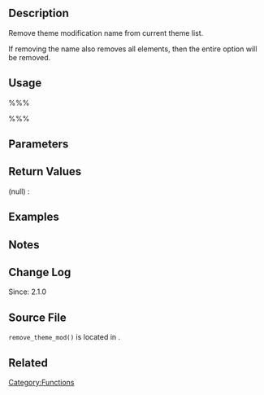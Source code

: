 {{Languages|
{{en|Function Reference/remove_theme_mod}}
{{it|Riferimento funzioni/remove_theme_mod}}
{{ja|関数リファレンス/remove_theme_mod}}
}}

== Description ==
Remove theme modification name from current theme list. 

If removing the name also removes all elements, then the entire option will be removed. 

== Usage ==
%%%<?php remove_theme_mod( $name ) ?>%%%

== Parameters ==
{{Parameter|$name|string|Theme modification name.}}

== Return Values ==
; (null) : 

== Examples ==
<!-- Need creative examples. Feel free to link to external examples. -->

== Notes ==

== Change Log ==
Since: 2.1.0

== Source File ==
<tt>remove_theme_mod()</tt> is located in {{Trac|wp-includes/theme.php}}.

== Related ==

{{Theme Mod Tags}}

{{Tag Footer}}

[[Category:Functions]]